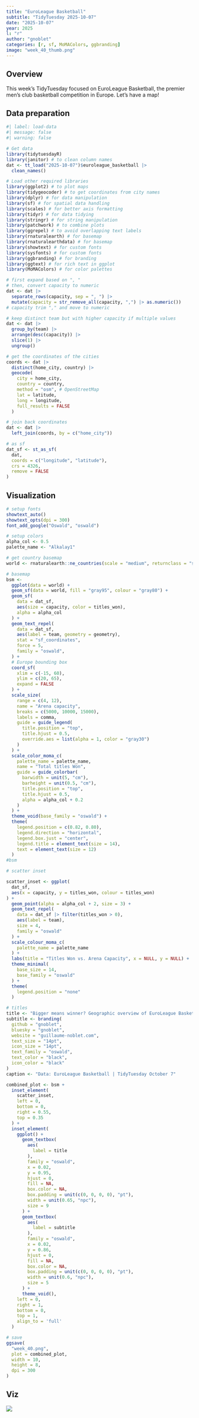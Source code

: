 ```yaml
---
title: "EuroLeague Basketball"
subtitle: "TidyTuesday 2025-10-07"
date: "2025-10-07"
year: 2025
l: "r"
author: "gnoblet"
categories: [r, sf, MoMAColors, ggbranding]
image: "week_40_thumb.png"
---
```


## Overview

This week's TidyTuesday focused on EuroLeague Basketball, the premier men’s club basketball competition in Europe. Let's have a map!

## Data preparation

```r
#| label: load-data
#| message: false
#| warning: false

# Get data
library(tidytuesdayR)
library(janitor) # to clean column names
dat <- tt_load("2025-10-07")$euroleague_basketball |>
  clean_names()

# Load other required libraries
library(ggplot2) # to plot maps
library(tidygeocoder) # to get coordinates from city names
library(dplyr) # for data manipulation
library(sf) # for spatial data handling
library(scales) # for better axis formatting
library(tidyr) # for data tidying
library(stringr) # for string manipulation
library(patchwork) # to combine plots
library(ggrepel) # to avoid overlapping text labels
library(rnaturalearth) # for basemap
library(rnaturalearthdata) # for basemap
library(showtext) # for custom fonts
library(sysfonts) # for custom fonts
library(ggbranding) # for branding
library(ggtext) # for rich text in ggplot
library(MoMAColors) # for color palettes

# first expand based on ", "
# then, convert capacity to numeric
dat <- dat |>
  separate_rows(capacity, sep = ", ") |>
  mutate(capacity = str_remove_all(capacity, ",") |> as.numeric())
# capacity trim "," and move to numeric

# keep distinct team but with higher capacity if multiple values
dat <- dat |>
  group_by(team) |>
  arrange(desc(capacity)) |>
  slice(1) |>
  ungroup()

# get the coordinates of the cities
coords <- dat |>
  distinct(home_city, country) |>
  geocode(
    city = home_city,
    country = country,
    method = "osm", # OpenStreetMap
    lat = latitude,
    long = longitude,
    full_results = FALSE
  )

# join back coordinates
dat <- dat |>
  left_join(coords, by = c("home_city"))

# as sf
dat_sf <- st_as_sf(
  dat,
  coords = c("longitude", "latitude"),
  crs = 4326,
  remove = FALSE
)
```


## Visualization

```r

# setup fonts
showtext_auto()
showtext_opts(dpi = 300)
font_add_google("Oswald", "oswald")

# setup colors
alpha_col <- 0.5
palette_name <- "Alkalay1"

# get country basemap
world <- rnaturalearth::ne_countries(scale = "medium", returnclass = "sf")

# basemap
bsm <-
  ggplot(data = world) +
  geom_sf(data = world, fill = "gray95", colour = "gray80") +
  geom_sf(
    data = dat_sf,
    aes(size = capacity, color = titles_won),
    alpha = alpha_col
  ) +
  geom_text_repel(
    data = dat_sf,
    aes(label = team, geometry = geometry),
    stat = "sf_coordinates",
    force = 5,
    family = "oswald",
  ) +
  # Europe bounding box
  coord_sf(
    xlim = c(-15, 60),
    ylim = c(20, 65),
    expand = FALSE
  ) +
  scale_size(
    range = c(4, 12),
    name = "Arena capacity",
    breaks = c(5000, 10000, 15000),
    labels = comma,
    guide = guide_legend(
      title.position = "top",
      title.hjust = 0.5,
      override.aes = list(alpha = 1, color = "gray30")
    )
  ) +
  scale_color_moma_c(
    palette_name = palette_name,
    name = "Total titles Won",
    guide = guide_colorbar(
      barwidth = unit(5, "cm"),
      barheight = unit(0.5, "cm"),
      title.position = "top",
      title.hjust = 0.5,
      alpha = alpha_col + 0.2
    )
  ) +
  theme_void(base_family = "oswald") +
  theme(
    legend.position = c(0.82, 0.80),
    legend.direction = "horizontal",
    legend.box.just = "center",
    legend.title = element_text(size = 14),
    text = element_text(size = 12)
  )
#bsm

# scatter inset

scatter_inset <- ggplot(
  dat_sf,
  aes(x = capacity, y = titles_won, colour = titles_won)
) +
  geom_point(alpha = alpha_col + 2, size = 3) +
  geom_text_repel(
    data = dat_sf |> filter(titles_won > 0),
    aes(label = team),
    size = 4,
    family = "oswald"
  ) +
  scale_colour_moma_c(
    palette_name = palette_name
  ) +
  labs(title = "Titles Won vs. Arena Capacity", x = NULL, y = NULL) +
  theme_minimal(
    base_size = 14,
    base_family = "oswald"
  ) +
  theme(
    legend.position = "none"
  )

# titles
title <- "Bigger means winner? Geographic overview of EuroLeague Basketball teams"
subtitle <- branding(
  github = "gnoblet",
  bluesky = "gnoblet",
  website = "guillaume-noblet.com",
  text_size = "14pt",
  icon_size = "14pt",
  text_family = "oswald",
  text_color = "black",
  icon_color = "black"
)
caption <- "Data: EuroLeague Basketball | TidyTuesday October 7"

combined_plot <- bsm +
  inset_element(
    scatter_inset,
    left = 0,
    bottom = 0,
    right = 0.55,
    top = 0.35
  ) +
  inset_element(
    ggplot() +
      geom_textbox(
        aes(
          label = title
        ),
        family = "oswald",
        x = 0.02,
        y = 0.95,
        hjust = 0,
        fill = NA,
        box.color = NA,
        box.padding = unit(c(0, 0, 0, 0), "pt"),
        width = unit(0.65, "npc"),
        size = 9
      ) +
      geom_textbox(
        aes(
          label = subtitle
        ),
        family = "oswald",
        x = 0.02,
        y = 0.86,
        hjust = 0,
        fill = NA,
        box.color = NA,
        box.padding = unit(c(0, 0, 0, 0), "pt"),
        width = unit(0.6, "npc"),
        size = 5
      ) +
      theme_void(),
    left = 0,
    right = 1,
    bottom = 0,
    top = 1,
    align_to = 'full'
  )

# save
ggsave(
  "week_40.png",
  plot = combined_plot,
  width = 10,
  height = 8,
  dpi = 300
)
```

## Viz

![](week_40.png)

